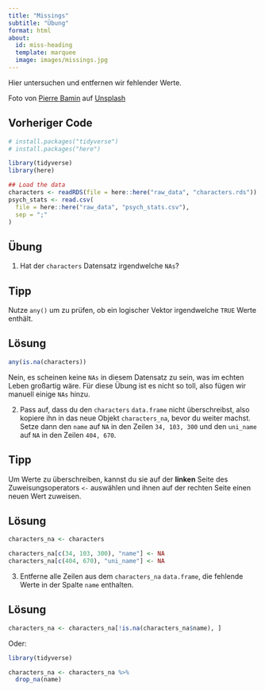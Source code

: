 ```yaml
---
title: "Missings"
subtitle: "Übung"
format: html
about:
  id: miss-heading
  template: marquee
  image: images/missings.jpg
---
```


:::{#miss-heading}
Hier untersuchen und entfernen wir fehlender Werte. 
:::

::: aside
Foto von <a href="https://unsplash.com/de/@bamin?utm_content=creditCopyText&utm_medium=referral&utm_source=unsplash">Pierre Bamin</a> auf <a href="https://unsplash.com/de/fotos/nahaufnahme-eines-puzzleteils-5B0IXL2wAQ0?utm_content=creditCopyText&utm_medium=referral&utm_source=unsplash">Unsplash</a>
  
:::

::: {.callout-caution icon="false" collapse="true"}
## Vorheriger Code

```r
# install.packages("tidyverse")
# install.packages("here")

library(tidyverse)
library(here)

## Load the data
characters <- readRDS(file = here::here("raw_data", "characters.rds"))
psych_stats <- read.csv(
  file = here::here("raw_data", "psych_stats.csv"),
  sep = ";"
)
```
:::

## Übung

1.  Hat der `characters` Datensatz irgendwelche `NAs`?

::: {.callout-tip collapse="true"}
## Tipp

Nutze `any()` um zu prüfen, ob ein logischer Vektor irgendwelche `TRUE` Werte enthält.
:::

::: {.callout-caution collapse="true"}
## Lösung

```r
any(is.na(characters))
```

Nein, es scheinen keine `NAs` in diesem Datensatz zu sein, was im echten Leben großartig wäre. Für diese Übung ist es nicht so toll, also fügen wir manuell einige `NAs` hinzu.
:::

2.  Pass auf, dass du den `characters` `data.frame` nicht überschreibst, also kopiere ihn in das neue Objekt `characters_na`, bevor du weiter machst. Setze dann den `name` auf `NA` in den Zeilen `34, 103, 300` und den `uni_name` auf `NA` in den Zeilen `404, 670`.


::: {.callout-tip collapse="true"}
## Tipp
Um Werte zu überschreiben, kannst du sie auf der **linken** Seite des Zuweisungsoperators `<-` auswählen und ihnen auf der rechten Seite einen neuen Wert zuweisen.
:::

::: {.callout-caution collapse="true"}
## Lösung

```r
characters_na <- characters

characters_na[c(34, 103, 300), "name"] <- NA
characters_na[c(404, 670), "uni_name"] <- NA
```
:::

3.  Entferne alle Zeilen aus dem `characters_na` `data.frame`, die fehlende Werte in der Spalte `name` enthalten. 

::: {.callout-caution collapse="true"}
## Lösung

```r
characters_na <- characters_na[!is.na(characters_na$name), ]
```

Oder:

::: tidy
```r
library(tidyverse)

characters_na <- characters_na %>%
  drop_na(name)
```
:::
:::

